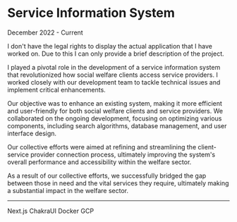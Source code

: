 
# Service Information System

<p className="text-sm text-muted-foreground">December 2022 - Current</p>

<div className="border border-l-4 border-l-orange-400 p-4 rounded-md font-semibold">
  I don't have the legal rights to display the actual application that I have
  worked on. Due to this I can only provide a brief description of the project.
</div>

I played a pivotal role in the development of a service information system that revolutionized how social welfare clients access service providers. I worked closely with our development team to tackle technical issues and implement critical enhancements.

Our objective was to enhance an existing system, making it more efficient and user-friendly for both social welfare clients and service providers. We collaborated on the ongoing development, focusing on optimizing various components, including search algorithms, database management, and user interface design.

Our collective efforts were aimed at refining and streamlining the client-service provider connection process, ultimately improving the system's overall performance and accessibility within the welfare sector.

As a result of our collective efforts, we successfully bridged the gap between those in need and the vital services they require, ultimately making a substantial impact in the welfare sector.

---

<Badge variant="outline">Next.js</Badge>
<Badge variant="outline">ChakraUI</Badge>
<Badge variant="outline">Docker</Badge>
<Badge variant="outline">GCP</Badge>
